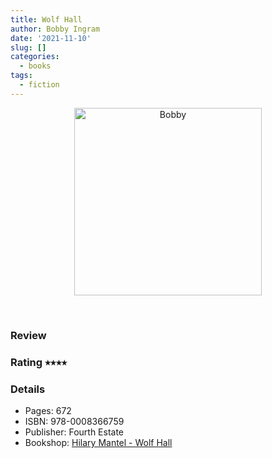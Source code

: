 ```yaml
---
title: Wolf Hall
author: Bobby Ingram
date: '2021-11-10'
slug: []
categories:
  - books
tags:
  - fiction
---
```


<center>
<img src="Hilary Mantel - Wolf Hall.jpg" 
alt="Bobby" class="center" height="300">
</center>
<br>

### Review

### Rating &#11089;&#11089;&#11089;&#11089;

### Details

* Pages: 672
* ISBN: 978-0008366759
* Publisher: Fourth Estate
* Bookshop: [Hilary Mantel - Wolf Hall](https://uk.bookshop.org/a/9445/9780008381691)